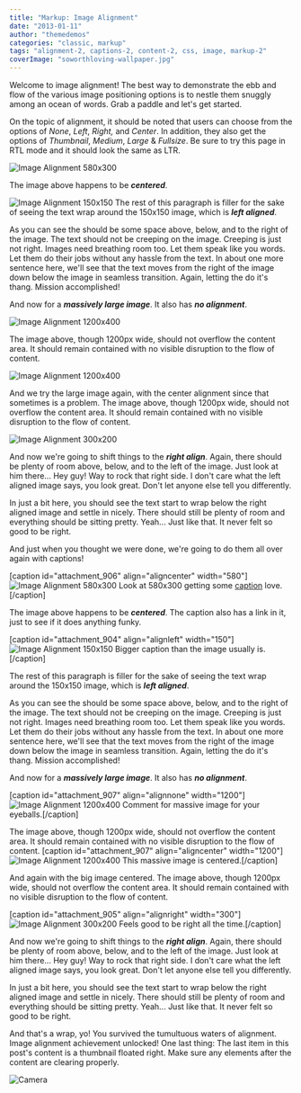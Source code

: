 ```yaml
---
title: "Markup: Image Alignment"
date: "2013-01-11"
author: "themedemos"
categories: "classic, markup"
tags: "alignment-2, captions-2, content-2, css, image, markup-2"
coverImage: "soworthloving-wallpaper.jpg"
---
```


Welcome to image alignment! The best way to demonstrate the ebb and flow of the various image positioning options is to nestle them snuggly among an ocean of words. Grab a paddle and let's get started.

On the topic of alignment, it should be noted that users can choose from the options of _None_, _Left_, _Right,_ and _Center_. In addition, they also get the options of _Thumbnail_, _Medium_, _Large_ & _Fullsize_. Be sure to try this page in RTL mode and it should look the same as LTR.

![Image Alignment 580x300](/images/image-alignment-580x300-1.jpg "Image Alignment 580x300")

The image above happens to be _**centered**_.

![Image Alignment 150x150](/images/image-alignment-150x150-1.jpg "Image Alignment 150x150") The rest of this paragraph is filler for the sake of seeing the text wrap around the 150x150 image, which is _**left aligned**_.

As you can see the should be some space above, below, and to the right of the image. The text should not be creeping on the image. Creeping is just not right. Images need breathing room too. Let them speak like you words. Let them do their jobs without any hassle from the text. In about one more sentence here, we'll see that the text moves from the right of the image down below the image in seamless transition. Again, letting the do it's thang. Mission accomplished!

And now for a _**massively large image**_. It also has _**no alignment**_.

![Image Alignment 1200x400](/images/image-alignment-1200x4002-1.jpg "Image Alignment 1200x400")

The image above, though 1200px wide, should not overflow the content area. It should remain contained with no visible disruption to the flow of content.

![Image Alignment 1200x400](/images/image-alignment-1200x4002-1.jpg "Image Alignment 1200x400")

And we try the large image again, with the center alignment since that sometimes is a problem. The image above, though 1200px wide, should not overflow the content area. It should remain contained with no visible disruption to the flow of content.

![Image Alignment 300x200](/images/image-alignment-300x200-1.jpg "Image Alignment 300x200")

And now we're going to shift things to the _**right align**_. Again, there should be plenty of room above, below, and to the left of the image. Just look at him there... Hey guy! Way to rock that right side. I don't care what the left aligned image says, you look great. Don't let anyone else tell you differently.

In just a bit here, you should see the text start to wrap below the right aligned image and settle in nicely. There should still be plenty of room and everything should be sitting pretty. Yeah... Just like that. It never felt so good to be right.

And just when you thought we were done, we're going to do them all over again with captions!

\[caption id="attachment\_906" align="aligncenter" width="580"\]![Image Alignment 580x300](/images/image-alignment-580x300-1.jpg "Image Alignment 580x300") Look at 580x300 getting some [caption](https://en.support.wordpress.com/images/image-settings/ "Image Settings") love.\[/caption\]

The image above happens to be _**centered**_. The caption also has a link in it, just to see if it does anything funky.

\[caption id="attachment\_904" align="alignleft" width="150"\]![Image Alignment 150x150](/images/image-alignment-150x150-1.jpg "Image Alignment 150x150") Bigger caption than the image usually is.\[/caption\]

The rest of this paragraph is filler for the sake of seeing the text wrap around the 150x150 image, which is _**left aligned**_.

As you can see the should be some space above, below, and to the right of the image. The text should not be creeping on the image. Creeping is just not right. Images need breathing room too. Let them speak like you words. Let them do their jobs without any hassle from the text. In about one more sentence here, we'll see that the text moves from the right of the image down below the image in seamless transition. Again, letting the do it's thang. Mission accomplished!

And now for a _**massively large image**_. It also has _**no alignment**_.

\[caption id="attachment\_907" align="alignnone" width="1200"\]![Image Alignment 1200x400](/images/image-alignment-1200x4002-1.jpg "Image Alignment 1200x400") Comment for massive image for your eyeballs.\[/caption\]

The image above, though 1200px wide, should not overflow the content area. It should remain contained with no visible disruption to the flow of content. \[caption id="attachment\_907" align="aligncenter" width="1200"\]![Image Alignment 1200x400](/images/image-alignment-1200x4002-1.jpg "Image Alignment 1200x400") This massive image is centered.\[/caption\]

And again with the big image centered. The image above, though 1200px wide, should not overflow the content area. It should remain contained with no visible disruption to the flow of content.

\[caption id="attachment\_905" align="alignright" width="300"\]![Image Alignment 300x200](/images/image-alignment-300x200-1.jpg "Image Alignment 300x200") Feels good to be right all the time.\[/caption\]

And now we're going to shift things to the _**right align**_. Again, there should be plenty of room above, below, and to the left of the image. Just look at him there... Hey guy! Way to rock that right side. I don't care what the left aligned image says, you look great. Don't let anyone else tell you differently.

In just a bit here, you should see the text start to wrap below the right aligned image and settle in nicely. There should still be plenty of room and everything should be sitting pretty. Yeah... Just like that. It never felt so good to be right.

And that's a wrap, yo! You survived the tumultuous waters of alignment. Image alignment achievement unlocked! One last thing: The last item in this post's content is a thumbnail floated right. Make sure any elements after the content are clearing properly.

![](/images/manhattansummer.jpg "Camera")

